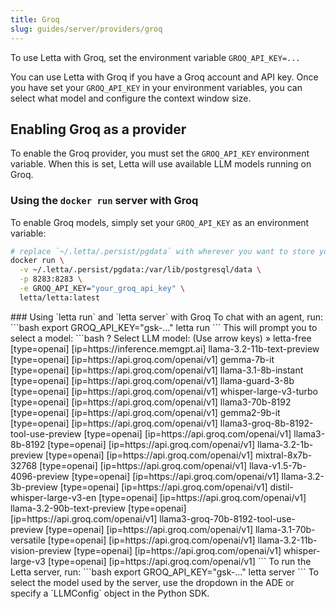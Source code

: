 ```yaml
---
title: Groq
slug: guides/server/providers/groq
---
```



<Tip>To use Letta with Groq, set the environment variable `GROQ_API_KEY=...`</Tip>

You can use Letta with Groq if you have a Groq account and API key. Once you have set your `GROQ_API_KEY` in your environment variables, you can select what model and configure the context window size.

## Enabling Groq as a provider
To enable the Groq provider, you must set the `GROQ_API_KEY` environment variable. When this is set, Letta will use available LLM models running on Groq.

### Using the `docker run` server with Groq
To enable Groq models, simply set your `GROQ_API_KEY` as an environment variable:
```bash
# replace `~/.letta/.persist/pgdata` with wherever you want to store your agent data
docker run \
  -v ~/.letta/.persist/pgdata:/var/lib/postgresql/data \
  -p 8283:8283 \
  -e GROQ_API_KEY="your_groq_api_key" \
  letta/letta:latest
```

<Accordion icon="square-terminal" title="CLI (pypi only)">
### Using `letta run` and `letta server` with Groq
To chat with an agent, run:
```bash
export GROQ_API_KEY="gsk-..."
letta run
```
This will prompt you to select a model:
```bash
? Select LLM model: (Use arrow keys)
 » letta-free [type=openai] [ip=https://inference.memgpt.ai]
   llama-3.2-11b-text-preview [type=openai] [ip=https://api.groq.com/openai/v1]
   gemma-7b-it [type=openai] [ip=https://api.groq.com/openai/v1]
   llama-3.1-8b-instant [type=openai] [ip=https://api.groq.com/openai/v1]
   llama-guard-3-8b [type=openai] [ip=https://api.groq.com/openai/v1]
   whisper-large-v3-turbo [type=openai] [ip=https://api.groq.com/openai/v1]
   llama3-70b-8192 [type=openai] [ip=https://api.groq.com/openai/v1]
   gemma2-9b-it [type=openai] [ip=https://api.groq.com/openai/v1]
   llama3-groq-8b-8192-tool-use-preview [type=openai] [ip=https://api.groq.com/openai/v1]
   llama3-8b-8192 [type=openai] [ip=https://api.groq.com/openai/v1]
   llama-3.2-1b-preview [type=openai] [ip=https://api.groq.com/openai/v1]
   mixtral-8x7b-32768 [type=openai] [ip=https://api.groq.com/openai/v1]
   llava-v1.5-7b-4096-preview [type=openai] [ip=https://api.groq.com/openai/v1]
   llama-3.2-3b-preview [type=openai] [ip=https://api.groq.com/openai/v1]
   distil-whisper-large-v3-en [type=openai] [ip=https://api.groq.com/openai/v1]
   llama-3.2-90b-text-preview [type=openai] [ip=https://api.groq.com/openai/v1]
   llama3-groq-70b-8192-tool-use-preview [type=openai] [ip=https://api.groq.com/openai/v1]
   llama-3.1-70b-versatile [type=openai] [ip=https://api.groq.com/openai/v1]
   llama-3.2-11b-vision-preview [type=openai] [ip=https://api.groq.com/openai/v1]
   whisper-large-v3 [type=openai] [ip=https://api.groq.com/openai/v1]
```
To run the Letta server, run:
```bash
export GROQ_API_KEY="gsk-..."
letta server
```
To select the model used by the server, use the dropdown in the ADE or specify a `LLMConfig` object in the Python SDK.
</Accordion>
